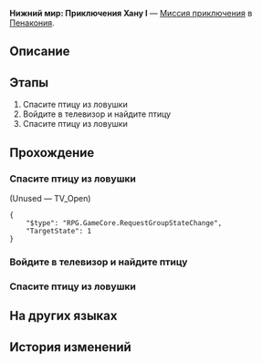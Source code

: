 {{Дополнить|Диалоги.}}
{{Миссия Инфобокс
|id              = 8020205
|Название        = 
|Изображение     = Миссия Освоения Нижний мир Приключения Хану I.png
|Тип             = Миссия приключения
|События         = 
|Глава           = 
|Условия         = 
|Персонажи       = Первопроходец
|СтартЛокация    = Нижний мир: Приключения Хану I
|Мир             = Пенакония
|Локации         = Нижний мир: Приключения Хану I
|Предыдущая      = 
|Следующая       = 
|Награды         = 
}}
'''Нижний мир: Приключения Хану I''' — [[Миссия приключения]] в [[Пенакония]].

==Описание==
{{Описание|<!--официальное описание из Перекрёстка судеб-->}}

==Этапы==
# Спасите птицу из ловушки
# Войдите в телевизор и найдите птицу
# Спасите птицу из ловушки

==Прохождение==
{{Дополнить}}


===Спасите птицу из ловушки===
{{Описание миссии|локация=Нижний мир: Приключения Хану I|Пташки, помогающие построить Грёзавиль, попали в беду. Помогите братцу Хану их спасти.}}
{{Диалог Начало}}


;(Unused &mdash; TV_Open)
<pre>{
	"$type": "RPG.GameCore.RequestGroupStateChange",
	"TargetState": 1
}</pre>
{{Диалог Конец}}

===Войдите в телевизор и найдите птицу===
{{Диалог Начало}}
{{Диалог Конец}}

===Спасите птицу из ловушки===
{{Диалог Начало}}


{{Диалог Конец}}

==На других языках==
{{На других языках
|en   = Deep "Hanu's Adventure" Difficulty I
|zhs  = 深层「小小哈努行动」难度I
|zht  = 深層「小小哈努行動」難度I
|ja   = 深層夢境「ちびっ子ハヌの大作戦」難易度I
|ko   = 깊은 층 「꼬마 하누의 작전」 난이도 I
|es   = Aventura de Hanu profunda, dificultad&nbsp;I
|fr   = Profondeurs&nbsp;: «&nbsp;Aventures de Hanu&nbsp;» difficulté&nbsp;I
|ru   = Нижний мир: Приключения Хану I
|th   = "ปฏิบัติการของลูกพี่ Hanu" ชั้นลึก ระดับความยาก I
|vi   = Cuộc Phiêu Lưu Của Hanu Tầng Sâu - Độ Khó I
|de   = Tief „Hanus Abenteuer“ Schwierigkeitsgrad I
|id   = "Petualangan Hanu" yang Dalam: Tingkat Kesulitan I
|pt   = "Aventuras de Hanu" Profundo Dificuldade I
}}

==История изменений==
{{История изменений|2.7}}
